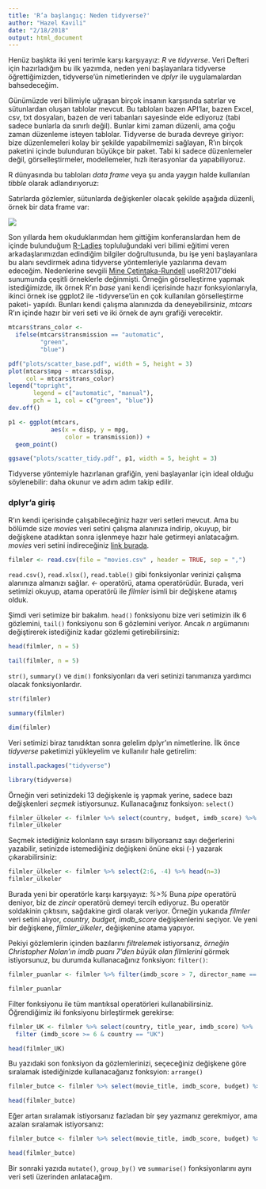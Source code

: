 ```yaml
---
title: 'R’a başlangıç: Neden tidyverse?'
author: "Hazel Kavili"
date: "2/18/2018"
output: html_document
---
```


Henüz başlıkta iki yeni terimle karşı karşıyayız: *R* ve *tidyverse*. Veri Defteri için hazırladığım bu ilk yazımda, neden yeni başlayanlara tidyverse öğrettiğimizden, tidyverse'ün nimetlerinden ve *dplyr* ile uygulamalardan bahsedeceğim.

Günümüzde veri bilimiyle uğraşan birçok insanın karşısında satırlar ve sütunlardan oluşan tablolar mevcut. Bu tabloları bazen API'lar, bazen Excel, csv, txt dosyaları, bazen de veri tabanları sayesinde elde ediyoruz (tabi sadece bunlarla da sınırlı değil). Bunlar kimi zaman düzenli, ama çoğu zaman düzenleme isteyen tablolar. Tidyverse de burada devreye giriyor: bize düzenlemeleri kolay bir şekilde yapabilmemizi sağlayan, R'ın birçok paketini içinde bulunduran büyükçe bir paket. Tabi ki sadece düzenlemeler değil, görselleştirmeler, modellemeler, hızlı iterasyonlar da yapabiliyoruz.

R dünyasında bu tabloları *data frame* veya şu anda yaygın halde kullanılan *tibble* olarak adlandırıyoruz:

Satırlarda gözlemler, sütunlarda değişkenler olacak şekilde aşağıda düzenli, örnek bir data frame var:

![](https://github.com/UniversalTourist/VeriDefteriNotlar/blob/master/VeriDefteri/dataframe.png?raw=true)

Son yıllarda hem okuduklarımdan hem gittiğim konferanslardan hem de içinde bulunduğum [R-Ladies](https://rladies.org) topluluğundaki veri bilimi eğitimi veren arkadaşlarımızdan edindiğim bilgiler doğrultusunda, bu işe yeni başlayanlara bu alanı sevdirmek adına tidyverse yöntemleriyle yazılarıma devam edeceğim. Nedenlerine sevgili [Mine Çetintaka-Rundell](https://github.com/mine-cetinkaya-rundel/2017-07-05-teach-ds-to-new-user) useR!2017'deki sunumunda çeşitli örneklerle değinmişti. Örneğin görselleştirme yapmak istediğimizde, ilk örnek R'ın *base* yani kendi içerisinde hazır fonksyionlarıyla, ikinci örnek ise ggplot2 ile -tidyverse'ün en çok kullanılan görselleştirme paketi-  yapıldı. Bunları kendi çalışma alanınızda da deneyebilirsiniz, *mtcars* R'ın içinde hazır bir veri seti ve iki örnek de aynı grafiği verecektir. 

```r
mtcars$trans_color <- 
  ifelse(mtcars$transmission == "automatic", 
         "green", 
         "blue")

pdf("plots/scatter_base.pdf", width = 5, height = 3)
plot(mtcars$mpg ~ mtcars$disp, 
     col = mtcars$trans_color)
legend("topright", 
       legend = c("automatic", "manual"), 
       pch = 1, col = c("green", "blue"))
dev.off()
```


```r
p1 <- ggplot(mtcars, 
            aes(x = disp, y = mpg, 
                color = transmission)) + 
  geom_point()

ggsave("plots/scatter_tidy.pdf", p1, width = 5, height = 3)
```

Tidyverse yöntemiyle hazırlanan grafiğin, yeni başlayanlar için ideal olduğu söylenebilir: daha okunur ve adım adım takip edilir.

### dplyr'a giriş
R'ın kendi içerisinde çalışabileceğiniz hazır veri setleri mevcut. Ama bu bölümde size *movies* veri setini çalışma alanınıza indirip, okuyup, bir değişkene atadıktan sonra işlenmeye hazır hale getirmeyi anlatacağım. *movies* veri setini indireceğiniz [link burada](https://www.dropbox.com/s/009shbt1l8kvq0e/movies.csv?dl=0).  

```r
filmler <- read.csv(file = "movies.csv" , header = TRUE, sep = ",") 
```

`read.csv()`, `read.xlsx()`, `read.table()` gibi fonksiyonlar verinizi çalışma alanınıza almanızı sağlar. *<-* operatörü, atama operatörüdür. Burada, veri setimizi okuyup, atama operatörü ile *filmler* isimli bir değişkene atamış olduk.

Şimdi veri setimize bir bakalım. `head()` fonksiyonu bize veri setimizin ilk 6 gözlemini, `tail()` fonksiyonu son 6 gözlemini veriyor. Ancak *n* argümanını değiştirerek istediğiniz kadar gözlemi getirebilirsiniz:

```r
head(filmler, n = 5)
```

```r
tail(filmler, n = 5)
```

`str()`, `summary()` ve `dim()` fonksiyonları da veri setinizi tanımanıza yardımcı olacak fonksiyonlardır.

```r
str(filmler)
```

```r
summary(filmler)
```

```r
dim(filmler)
```

Veri setimizi biraz tanıdıktan sonra gelelim dplyr'ın nimetlerine. İlk önce *tidyverse* paketimizi yükleyelim ve kullanılır hale getirelim:

```r
install.packages("tidyverse")
```

```r
library(tidyverse)
```

Örneğin veri setinizdeki 13 değişkenle iş yapmak yerine, sadece bazı değişkenleri *seçmek* istiyorsunuz. Kullanacağınız fonksiyon: `select()`

```r
filmler_ülkeler <- filmler %>% select(country, budget, imdb_score) %>% head(n=3)
filmler_ülkeler
```

Seçmek istediğiniz kolonların sayı sırasını biliyorsanız sayı değerlerini yazabilir, setinizde istemediğiniz değişkeni önüne eksi (-) yazarak çıkarabilirsiniz:

```r
filmler_ülkeler <- filmler %>% select(2:6, -4) %>% head(n=3)
filmler_ülkeler
```

Burada yeni bir operatörle karşı karşıyayız: *%>%* 
Buna *pipe* operatörü deniyor, biz de *zincir* operatörü demeyi tercih ediyoruz. Bu operatör soldakinin çıktısını, sağdakine girdi olarak veriyor. Örneğin yukarıda *filmler* veri setini alıyor, *country, budget, imdb_score* değişkenlerini seçiyor. Ve yeni bir değişkene, *filmler_ülkeler*, değişkenine atama yapıyor. 

Pekiyi gözlemlerin içinden bazılarını *filtrelemek* istiyorsanız, *örneğin Christopher Nolan'ın imdb puanı 7'den büyük olan filmlerini* görmek istiyorsunuz, bu durumda kullanacağınız fonksiyon: `filter()`:

```r
filmler_puanlar <- filmler %>% filter(imdb_score > 7, director_name == "Christopher Nolan")

filmler_puanlar
```

Filter fonksiyonu ile tüm mantıksal operatörleri kullanabilirsiniz. Öğrendiğimiz iki fonksiyonu birleştirmek gerekirse:

```r
filmler_UK <- filmler %>% select(country, title_year, imdb_score) %>% 
  filter (imdb_score >= 6 & country == "UK") 

head(filmler_UK)
```

Bu yazıdaki son fonksiyon da gözlemlerinizi, seçeceğiniz değişkene göre sıralamak istediğinizde kullanacağanız fonksyion: `arrange()`

```r
filmler_butce <- filmler %>% select(movie_title, imdb_score, budget) %>% arrange(budget)

head(filmler_butce)

```

Eğer artan sıralamak istiyorsanız fazladan bir şey yazmanız gerekmiyor, ama azalan sıralamak istiyorsanız:

```r
filmler_butce <- filmler %>% select(movie_title, imdb_score, budget) %>% arrange(desc(budget))

head(filmler_butce)

```

Bir sonraki yazıda `mutate()`, `group_by()` ve `summarise()` fonksiyonlarını aynı veri seti üzerinden anlatacağım.